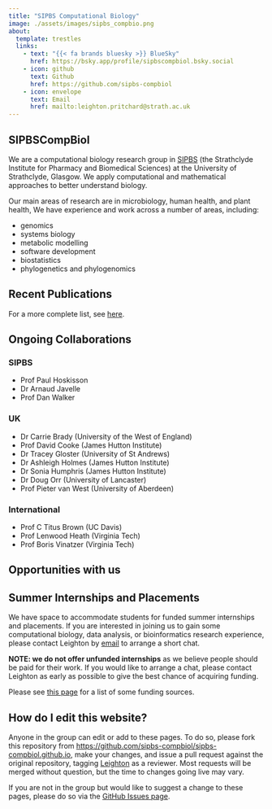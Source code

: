 ```yaml
---
title: "SIPBS Computational Biology"
image: ./assets/images/sipbs_compbio.png
about:
  template: trestles
  links:
    - text: "{{< fa brands bluesky >}} BlueSky"
      href: https://bsky.app/profile/sipbscompbiol.bsky.social
    - icon: github
      text: Github
      href: https://github.com/sipbs-compbiol
    - icon: envelope
      text: Email
      href: mailto:leighton.pritchard@strath.ac.uk
---
```


## SIPBSCompBiol

We are a computational biology research group in [SIPBS](https://www.strath.ac.uk/science/strathclydeinstituteofpharmacybiomedicalsciences/) (the Strathclyde Institute for Pharmacy and Biomedical Sciences) at the University of Strathclyde, Glasgow. We apply computational and mathematical approaches to better understand biology.

Our main areas of research are in microbiology, human health, and plant health, We have experience and work across a number of areas, including:

- genomics
- systems biology
- metabolic modelling
- software development
- biostatistics
- phylogenetics and phylogenomics

::: {.callout-publications collapse="true"}
## Recent Publications

```{=html}
<script src="https://bibbase.org/show?bib=https://raw.githubusercontent.com/sipbs-compbiol/sipbs-compbiol.github.io/refs/heads/quarto/references_recent.bib&jsonp=1&folding=1&hidemenu=true"></script>
```

For a more complete list, see [here](references.qmd).
:::

::: {.callout-scientist-blue collapse="true"}
## Ongoing Collaborations

### SIPBS

- Prof Paul Hoskisson
- Dr Arnaud Javelle
- Prof Dan Walker

### UK

- Dr Carrie Brady (University of the West of England)
- Prof David Cooke (James Hutton Institute)
- Dr Tracey Gloster (University of St Andrews)
- Dr Ashleigh Holmes (James Hutton Institute)
- Dr Sonia Humphris (James Hutton Institute)
- Dr Doug Orr (University of Lancaster)
- Prof Pieter van West (University of Aberdeen)

### International

- Prof C Titus Brown (UC Davis)
- Prof Lenwood Heath (Virginia Tech)
- Prof Boris Vinatzer (Virginia Tech)
:::


## Opportunities with us

::: {.callout-scientist-peach}
## Summer Internships and Placements

We have space to accommodate students for funded summer internships and placements. If you are interested in joining us to gain some computational biology, data analysis, or bioinformatics research experience, please contact Leighton by [email]({{< var admin.mailto >}}) to arrange a short chat.

**NOTE: we do not offer unfunded internships** as we believe people should be paid for their work. If you would like to arrange a chat, please contact Leighton as early as possible to give the best chance of acquiring funding.

Please see [this page](https://sipbs-compbiol.github.io/sipbs-internships/external_funding.html) for a list of some funding sources.
:::

## How do I edit this website?

Anyone in the group can edit or add to these pages. To do so, please fork this repository from [https://github.com/sipbs-compbiol/sipbs-compbiol.github.io](https://github.com/sipbs-compbiol/sipbs-compbiol.github.io), make your changes, and issue a pull request against the original repository, tagging [Leighton]({{< var admin.github >}}) as a reviewer. Most requests will be merged without question, but the time to changes going live may vary.

If you are not in the group but would like to suggest a change to these pages, please do so via the [GitHub Issues page]({{< var github.issues >}}).